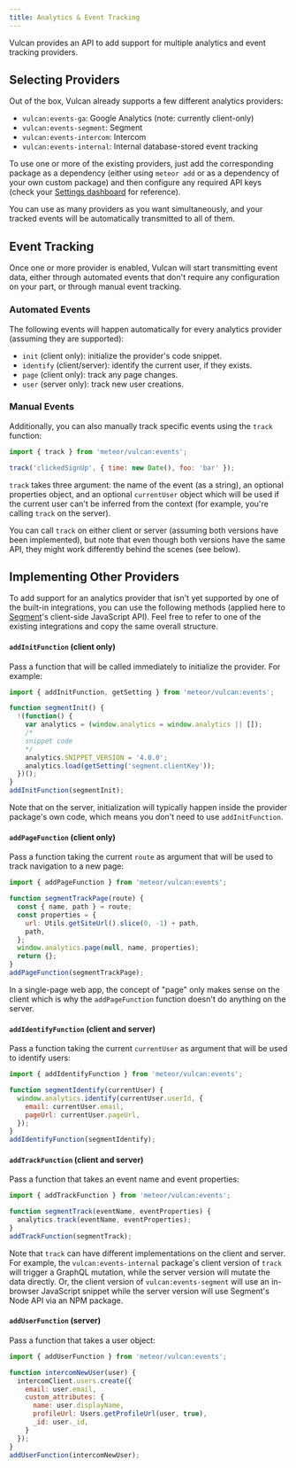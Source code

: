 ```yaml
---
title: Analytics & Event Tracking
---
```


Vulcan provides an API to add support for multiple analytics and event tracking providers.

## Selecting Providers

Out of the box, Vulcan already supports a few different analytics providers:

* `vulcan:events-ga`: Google Analytics (note: currently client-only)
* `vulcan:events-segment`: Segment
* `vulcan:events-intercom`: Intercom
* `vulcan:events-internal`: Internal database-stored event tracking

To use one or more of the existing providers, just add the corresponding package as a dependency (either using `meteor add` or as a dependency of your own custom package) and then configure any required API keys (check your [Settings dashboard](/settings.html) for reference).

You can use as many providers as you want simultaneously, and your tracked events will be automatically transmitted to all of them. 

## Event Tracking

Once one or more provider is enabled, Vulcan will start transmitting event data, either through automated events that don't require any configuration on your part, or through manual event tracking. 

### Automated Events

The following events will happen automatically for every analytics provider (assuming they are supported):

* `init` (client only): initialize the provider's code snippet.
* `identify` (client/server): identify the current user, if they exists.
* `page` (client only): track any page changes.
* `user` (server only): track new user creations.

### Manual Events

Additionally, you can also manually track specific events using the `track` function:

```js
import { track } from 'meteor/vulcan:events';

track('clickedSignUp', { time: new Date(), foo: 'bar' });
```

`track` takes three argument: the name of the event (as a string), an optional properties object, and an optional `currentUser` object which will be used if the current user can't be inferred from the context (for example, you're calling `track` on the server).

You can call `track` on either client or server (assuming both versions have been implemented), but note that even though both versions have the same API, they might work differently behind the scenes (see below). 

## Implementing Other Providers

To add support for an analytics provider that isn't yet supported by one of the built-in integrations, you can use the following methods (applied here to [Segment](https://segment.com/)'s client-side JavaScript API). Feel free to refer to one of the existing integrations and copy the same overall structure.

#### `addInitFunction` (client only)

Pass a function that will be called immediately to initialize the provider. For example:

```js
import { addInitFunction, getSetting } from 'meteor/vulcan:events';

function segmentInit() {
  !(function() {
    var analytics = (window.analytics = window.analytics || []);
    /*
    snippet code
    */
    analytics.SNIPPET_VERSION = '4.0.0';
    analytics.load(getSetting('segment.clientKey'));
  })();
}
addInitFunction(segmentInit);
```

Note that on the server, initialization will typically happen inside the provider package's own code, which means you don't need to use `addInitFunction`. 

#### `addPageFunction`  (client only)

Pass a function taking the current `route` as argument that will be used to track navigation to a new page:

```js
import { addPageFunction } from 'meteor/vulcan:events';

function segmentTrackPage(route) {
  const { name, path } = route;
  const properties = {
    url: Utils.getSiteUrl().slice(0, -1) + path,
    path,
  };
  window.analytics.page(null, name, properties);
  return {};
}
addPageFunction(segmentTrackPage);
```

In a single-page web app, the concept of "page" only makes sense on the client which is why the `addPageFunction` function doesn't do anything on the server. 

#### `addIdentifyFunction` (client and server)

Pass a function taking the current `currentUser` as argument that will be used to identify users:

```js
import { addIdentifyFunction } from 'meteor/vulcan:events';

function segmentIdentify(currentUser) {
  window.analytics.identify(currentUser.userId, {
    email: currentUser.email,
    pageUrl: currentUser.pageUrl,
  });
}
addIdentifyFunction(segmentIdentify);
```

#### `addTrackFunction` (client and server)

Pass a function that takes an event name and event properties:

```js
import { addTrackFunction } from 'meteor/vulcan:events';

function segmentTrack(eventName, eventProperties) {
  analytics.track(eventName, eventProperties);
}
addTrackFunction(segmentTrack);
```

Note that `track` can have different implementations on the client and server. For example, the `vulcan:events-internal` package's client version of `track` will trigger a GraphQL mutation, while the server version will mutate the data directly. Or, the client version of `vulcan:events-segment` will use an in-browser JavaScript snippet while the server version will use Segment's Node API via an NPM package.

#### `addUserFunction` (server)

Pass a function that takes a user object:

```js
import { addUserFunction } from 'meteor/vulcan:events';

function intercomNewUser(user) {
  intercomClient.users.create({
    email: user.email,
    custom_attributes: {
      name: user.displayName,
      profileUrl: Users.getProfileUrl(user, true),
      _id: user._id,
    }
  });
}
addUserFunction(intercomNewUser);
```
